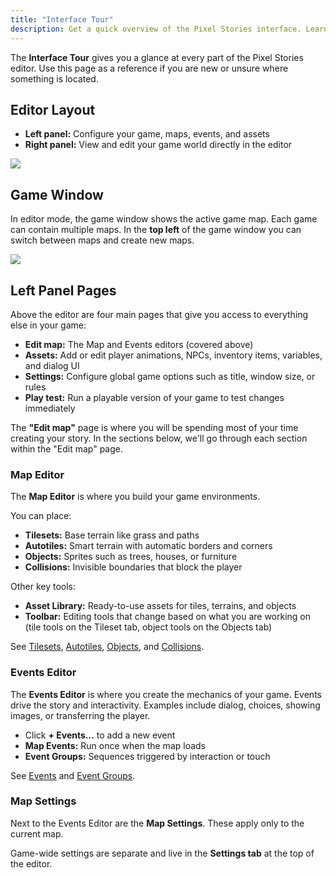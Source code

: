 ```yaml
---
title: "Interface Tour"
description: Get a quick overview of the Pixel Stories interface. Learn where to find maps, events, assets, settings, and play test tools when building your game.
---
```


The **Interface Tour** gives you a glance at every part of the Pixel Stories editor. Use this page as a reference if you are new or unsure where something is located.

## Editor Layout

- **Left panel:** Configure your game, maps, events, and assets
- **Right panel:** View and edit your game world directly in the editor

![](../../assets/docs-images/tour/image.png)

## Game Window

In editor mode, the game window shows the active game map. Each game can contain multiple maps. In the **top left** of the game window you can switch between maps and create new maps.

![](../../assets/docs-images/tour/image-1.png)

## Left Panel Pages

Above the editor are four main pages that give you access to everything else in your game:

- **Edit map:** The Map and Events editors (covered above)
- **Assets:** Add or edit player animations, NPCs, inventory items, variables, and dialog UI
- **Settings:** Configure global game options such as title, window size, or rules
- **Play test:** Run a playable version of your game to test changes immediately

The **"Edit map"** page is where you will be spending most of your time creating your story. In the sections below, we'll go through each section within the "Edit map" page.

### Map Editor

The **Map Editor** is where you build your game environments.

You can place:

- **Tilesets:** Base terrain like grass and paths
- **Autotiles:** Smart terrain with automatic borders and corners
- **Objects:** Sprites such as trees, houses, or furniture
- **Collisions:** Invisible boundaries that block the player

Other key tools:

- **Asset Library:** Ready-to-use assets for tiles, terrains, and objects
- **Toolbar:** Editing tools that change based on what you are working on (tile tools on the Tileset tab, object tools on the Objects tab)

See [Tilesets](./tilesets.md), [Autotiles](./autotiles.md), [Objects](./map-objects.md), and [Collisions](./collisions.md).

### Events Editor

The **Events Editor** is where you create the mechanics of your game. Events drive the story and interactivity. Examples include dialog, choices, showing images, or transferring the player.

- Click **+ Events…** to add a new event
- **Map Events:** Run once when the map loads
- **Event Groups:** Sequences triggered by interaction or touch

See [Events](./events.md) and [Event Groups](./event-groups.md).

### Map Settings

Next to the Events Editor are the **Map Settings**. These apply only to the current map.

Game-wide settings are separate and live in the **Settings tab** at the top of the editor.
